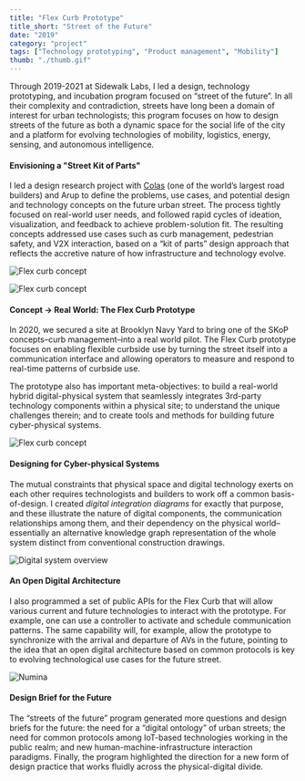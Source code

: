 ```yaml
---
title: "Flex Curb Prototype"
title_short: "Street of the Future"
date: "2019"
category: "project"
tags: ["Technology prototyping", "Product management", "Mobility"]
thumb: "./thumb.gif"
---
```

Through 2019-2021 at Sidewalk Labs, I led a design, technology prototyping, and incubation program focused on “street of the future”. In all their complexity and contradiction, streets have long been a domain of interest for urban technologists; this program focuses on how to design streets of the future as both a dynamic space for the social life of the city and a platform for evolving technologies of mobility, logistics, energy, sensing, and autonomous intelligence.

<h4>Envisioning a "Street Kit of Parts"</h4>

I led a design research project with [Colas](https://www.colas.com/en) (one of the world’s largest road builders) and Arup to define the problems, use cases, and potential design and technology concepts on the future urban street. The process tightly focused on real-world user needs, and followed rapid cycles of ideation, visualization, and feedback to achieve problem-solution fit. The resulting concepts addressed use cases such as curb management, pedestrian safety, and V2X interaction, based on a “kit of parts” design approach that reflects the accretive nature of how infrastructure and technology evolve.

![Flex curb concept](./skop-1.jpg "Street Kit of Parts: manual of technology concepts")

![Flex curb concept](./skop-2.jpg "User journey (left) and kit of parts breakdown")


<h4>Concept → Real World: The Flex Curb Prototype</h4>

In 2020, we secured a site at Brooklyn Navy Yard to bring one of the SKoP concepts–curb management–into a real world pilot. The Flex Curb prototype focuses on enabling flexible curbside use by turning the street itself into a communication interface and allowing operators to measure and respond to real-time patterns of curbside use.

The prototype also has important meta-objectives: to build a real-world hybrid digital-physical system that seamlessly integrates 3rd-party technology components within a physical site; to understand the unique challenges therein; and to create tools and methods for building future cyber-physical systems.

![Flex curb concept](./overview-03.jpg "The Flex Curb relies on LED pavement to communicate dynamic rules of the curb for a variety of use cases")

<h4>Designing for Cyber-physical Systems</h4>

The mutual constraints that physical space and digital technology exerts on each other requires technologists and builders to work off a common basis-of-design. I created _digital integration diagrams_ for exactly that purpose, and these illustrate the nature of digital components, the communication relationships among them, and their dependency on the physical world–essentially an alternative knowledge graph representation of the whole system distinct from conventional construction drawings.

![Digital system overview](./di.jpg "Digital integration diagrams, showing the holistic relationships between technologies, physical spaces, and people within a single system")

<h4>An Open Digital Architecture</h4>
I also programmed a set of public APIs for the Flex Curb that will allow various current and future technologies to interact with the prototype. For example, one can use a controller to activate and schedule communication patterns. The same capability will, for example, allow the prototype to synchronize with the arrival and departure of AVs in the future, pointing to the idea that an open digital architecture based on common protocols is key to evolving technological use cases for the future street.

![Numina](./thumb.png "Using data feeds from a Numina sensor, I built an app for Flex Curb operators to monitor dynamic patterns of pedestrian and vehicle movement")

<h4>Design Brief for the Future</h4>
The “streets of the future” program generated more questions and design briefs for the future: the need for a “digital ontology” of urban streets; the need for common protocols among IoT-based technologies working in the public realm; and new human-machine-infrastructure interaction paradigms. Finally, the program highlighted the direction for a new form of design practice that works fluidly across the physical-digital divide.